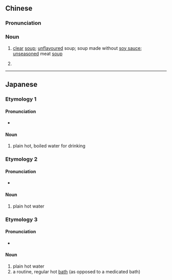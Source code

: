 {{also|白汤}}
==Chinese==
{{zh-forms|s=白汤}}

===Pronunciation===
{{zh-pron
|m=báitāng
|c=baak6 tong1
|cat=n
}}

===Noun===
{{zh-noun}}

# [[clear]] [[soup]]; [[unflavoured]] soup; soup made without [[soy sauce]]; [[unseasoned]] meat [[soup]]
# {{lb|zh|obsolete}} {{zh-alt-name|白開水|[[plain]] [[boiled]] [[water]]}}

----

==Japanese==

===Etymology 1===
{{ja-kanjitab|さ|ゆ|yomi=irreg}}

====Pronunciation====
* {{ja-pron|さゆ}}

====Noun====
{{ja-noun|さゆ}}

# plain hot, boiled water for drinking
#: {{ja-usex|白湯を飲むだけで痩せる。|さゆ を のむ だけ で やせる。|You lose weight simply by drinking hot water.}}

===Etymology 2===
{{ja-kanjitab|しら|ゆ|yomi=k}}

====Pronunciation====
* {{ja-pron|しらゆ|yomi=k}}

====Noun====
{{ja-noun|しらゆ}}

# plain hot water

===Etymology 3===
{{ja-kanjitab|はく|とう|yomi=o}}

====Pronunciation====
* {{ja-pron|はくとう|yomi=o}}

====Noun====
{{ja-noun|はくとう}}

# plain hot water
# a routine, regular hot [[bath]] (as opposed to a medicated bath)